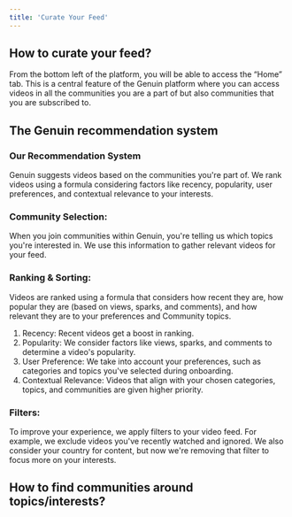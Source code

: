```yaml
---
title: 'Curate Your Feed'
--- 
```


## How to curate your feed?

From the bottom left of the platform, you will be able to access the “Home” tab. This is a central feature of the Genuin platform where you can access videos in all the communities you are a part of but also communities that you are subscribed to.

## The Genuin recommendation system

### Our Recommendation System
Genuin suggests videos based on the communities you're part of. We rank videos using a formula considering factors like recency, popularity, user preferences, and contextual relevance to your interests.

### Community Selection:
When you join communities within Genuin, you're telling us which topics you're interested in. We use this information to gather relevant videos for your feed.

### Ranking & Sorting:
Videos are ranked using a formula that considers how recent they are, how popular they are (based on views, sparks, and comments), and how relevant they are to your preferences and Community topics.
1. Recency: Recent videos get a boost in ranking.
2. Popularity: We consider factors like views, sparks, and comments to determine a video's popularity.
3. User Preference: We take into account your preferences, such as categories and topics you've selected during onboarding.
4. Contextual Relevance: Videos that align with your chosen categories, topics, and communities are given higher priority.

### Filters:
To improve your experience, we apply filters to your video feed. For example, we exclude videos you've recently watched and ignored. We also consider your country for content, but now we're removing that filter to focus more on your interests.

## How to find communities around topics/interests?